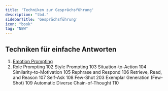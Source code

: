 ```yaml
---
title: 'Techniken zur Gesprächsführung'
description: "tbd."
sidebarTitle: 'Gesprächsführung'
icon: "book"
tag: "NEW"
---
```


## Techniken für einfache Antworten

1. [Emotion Prompting](101)
2. Role Prompting	102
Style Prompting	103
Situation-to-Action	104
Similarity-to-Motivation	105
Rephrase and Respond	106
Retrieve, Read, and Reason	107
Self-Ask	108
Few-Shot	203
Exemplar Generation (Few-Shot)	109
Automatic Diverse Chain-of-Thought	110
